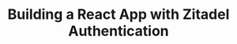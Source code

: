 ---
title: "Building a React App with Zitadel Authentication"
slug: "react-app-integration"
description: "Integrate Zitadel authentication into a React application using OIDC, implement login flows, and secure routes"
course: "complete-guide-zitadel"
section: "Integrating with Your Applications"
order: 7
publishedAt: 2025-07-10
isDraft: true
authors:
  - rawkode
---